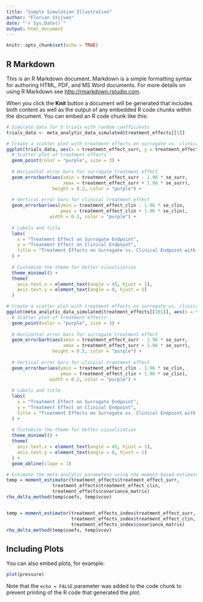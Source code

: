 ```yaml
---
title: "Simple Simulation Illustration"
author: "Florian Stijven"
date: "`r Sys.Date()`"
output: html_document
---
```


```r
knitr::opts_chunk$set(echo = TRUE)
```

## R Markdown

This is an R Markdown document. Markdown is a simple formatting syntax for authoring HTML, PDF, and MS Word documents. For more details on using R Markdown see <http://rmarkdown.rstudio.com>.

When you click the **Knit** button a document will be generated that includes both content as well as the output of any embedded R code chunks within the document. You can embed an R code chunk like this:

```r
# Simulate data for 5 trials with random coefficients
trials_data <- meta_analytic_data_simulated$treatment_effects[[1]]

# Create a scatter plot with treatment effects on surrogate vs. clinical, including 95% CI error bars
ggplot(trials_data, aes(x = treatment_effect_surr, y = treatment_effect_clin)) +
  # Scatter plot of treatment effects
  geom_point(color = "purple", size = 3) +
  
  # Horizontal error bars for surrogate treatment effect
  geom_errorbarh(aes(xmin = treatment_effect_surr - 1.96 * se_surr, 
                     xmax = treatment_effect_surr + 1.96 * se_surr), 
                 height = 0.2, color = "purple") +
  
  # Vertical error bars for clinical treatment effect
  geom_errorbar(aes(ymin = treatment_effect_clin - 1.96 * se_clin, 
                    ymax = treatment_effect_clin + 1.96 * se_clin), 
                width = 0.2, color = "purple") +
  
  # Labels and title
  labs(
    x = "Treatment Effect on Surrogate Endpoint",
    y = "Treatment Effect on Clinical Endpoint",
    title = "Treatment Effects on Surrogate vs. Clinical Endpoint with 95% Confidence Intervals"
  ) +
  
  # Customize the theme for better visualization
  theme_minimal() +
  theme(
    axis.text.x = element_text(angle = 45, hjust = 1),
    axis.text.y = element_text(angle = 0, hjust = 1)
  )

# Create a scatter plot with treatment effects on surrogate vs. clinical, including 95% CI error bars
ggplot(meta_analytic_data_simulated$treatment_effects[[101]], aes(x = treatment_effect_surr, y = treatment_effect_clin)) +
  # Scatter plot of treatment effects
  geom_point(color = "purple", size = 3) +
  
  # Horizontal error bars for surrogate treatment effect
  geom_errorbarh(aes(xmin = treatment_effect_surr - 1.96 * se_surr, 
                     xmax = treatment_effect_surr + 1.96 * se_surr), 
                 height = 0.2, color = "purple") +
  
  # Vertical error bars for clinical treatment effect
  geom_errorbar(aes(ymin = treatment_effect_clin - 1.96 * se_clin, 
                    ymax = treatment_effect_clin + 1.96 * se_clin), 
                width = 0.2, color = "purple") +
  
  # Labels and title
  labs(
    x = "Treatment Effect on Surrogate Endpoint",
    y = "Treatment Effect on Clinical Endpoint",
    title = "Treatment Effects on Surrogate vs. Clinical Endpoint with 95% Confidence Intervals"
  ) +
  
  # Customize the theme for better visualization
  theme_minimal() +
  theme(
    axis.text.x = element_text(angle = 45, hjust = 1),
    axis.text.y = element_text(angle = 0, hjust = 1)
  ) +
  geom_abline(slope = 1)

# Estimate the meta-analytic parameters using the moment-based estimator.
temp = moment_estimator(treatment_effects$treatment_effect_surr, 
                 treatment_effects$treatment_effect_clin, 
                 treatment_effects$covariance_matrix)
rho_delta_method(temp$coefs, temp$vcov)


temp = moment_estimator(treatment_effects_index$treatment_effect_surr, 
                        treatment_effects_index$treatment_effect_clin, 
                        treatment_effects_index$covariance_matrix)
rho_delta_method(temp$coefs, temp$vcov)
```

## Including Plots

You can also embed plots, for example:

```r
plot(pressure)
```

Note that the `echo = FALSE` parameter was added to the code chunk to prevent printing of the R code that generated the plot.
